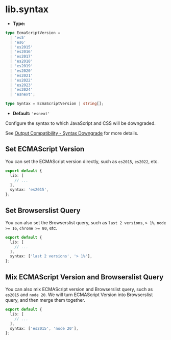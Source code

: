 # lib.syntax

- **Type:**

```ts
type EcmaScriptVersion =
  | 'es5'
  | 'es6'
  | 'es2015'
  | 'es2016'
  | 'es2017'
  | 'es2018'
  | 'es2019'
  | 'es2020'
  | 'es2021'
  | 'es2022'
  | 'es2023'
  | 'es2024'
  | 'esnext';

type Syntax = EcmaScriptVersion | string[];
```

- **Default:** `'esnext'`

Configure the syntax to which JavaScript and CSS will be downgraded.

See [Output Compatibility - Syntax Downgrade](/guide/advanced/output-compatibility) for more details.

## Set ECMAScript Version

You can set the ECMAScript version directly, such as `es2015`, `es2022`, etc.

```ts title="rslib.config.ts"
export default {
  lib: [
    // ...
  ],
  syntax: 'es2015',
};
```

## Set Browserslist Query

You can also set the Browserslist query, such as `last 2 versions`, `> 1%`, `node >= 16`, `chrome >= 80`, etc.

```ts title="rslib.config.ts"
export default {
  lib: [
    // ...
  ],
  syntax: ['last 2 versions', '> 1%'],
};
```

## Mix ECMAScript Version and Browserslist Query

You can also mix ECMAScript version and Browserslist query, such as `es2015` and `node 20`. We will turn ECMAScript Version into Browserslist query, and then merge them together.

```ts title="rslib.config.ts"
export default {
  lib: [
    // ...
  ],
  syntax: ['es2015', 'node 20'],
};
```
